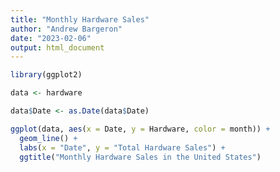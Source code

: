```yaml
---
title: "Monthly Hardware Sales"
author: "Andrew Bargeron"
date: "2023-02-06"
output: html_document
---
```


```r
library(ggplot2)

data <- hardware

data$Date <- as.Date(data$Date)

ggplot(data, aes(x = Date, y = Hardware, color = month)) +
  geom_line() +
  labs(x = "Date", y = "Total Hardware Sales") +
  ggtitle("Monthly Hardware Sales in the United States")
```

